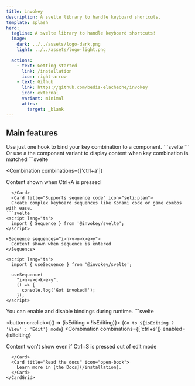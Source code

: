 ```yaml
---
title: invokey
description: A svelte library to handle keyboard shortcuts.
template: splash
hero:
  tagline: A svelte library to handle keyboard shortcuts!
  image:
    dark: ../../assets/logo-dark.png
    light: ../../assets/logo-light.png

  actions:
    - text: Getting started
      link: /installation
      icon: right-arrow
    - text: Github
      link: https://github.com/bedis-elacheche/invokey
      icon: external
      variant: minimal
      attrs:
        target: _blank
---
```



## Main features

<CardGrid stagger>
  <Card title="Easy to use" icon="rocket">
    Use just one hook to bind your key combination to a component.
```svelte
<script lang="ts">
  import { useCombination } from '@invokey/svelte';

  useCombination(
    ['ctrl+k', 'meta+k'],
    (event, shortcut) => {
      console.log('Combination matched:', shortcut);
    });

</script>
```
  </Card>
  <Card title="Components support" icon="add-document">
  Or use a the component variant to display content when key combination is matched
```svelte
<script lang="ts">
  import { Combination } from '@invokey/svelte';
</script>

<Combination
  combinations={['ctrl+a']}
>
  Content shown when Ctrl+A is pressed
</Combination>
```
  </Card>
  <Card title="Supports sequence code" icon="seti:plan">
  Create complex keyboard sequences like Konami code or game combos with ease.
```svelte
<script lang="ts">
  import { Sequence } from '@invokey/svelte';
</script>

<Sequence sequences="i>n>v>o>k>e>y">
  Content shown when sequence is entered
</Sequence>
```
```svelte
<script lang="ts">
  import { useSequence } from '@invokey/svelte';

  useSequence(
    "i>n>v>o>k>e>y",
    () => {
      console.log('Got invoked!');
    });
</script>
```
  </Card>
  <Card title="Dynamically enable or disable bindings" icon="setting">
You can enable and disable bindings during runtime.
```svelte
<script lang="ts">
  import { Combination } from '@invokey/svelte';

  let isEditing = $state(false);
</script>

<button on:click={() => (isEditing = !isEditing)}>
  {`Go to ${isEditing ? 'View' : 'Edit'} mode`}
</button>
<Combination
  combinations={['ctrl+s']}
  enabled={isEditing}
>
  Content won't show even if Ctrl+S
  is pressed out of edit mode
</Combination>
```
  </Card>
  <Card title="Read the docs" icon="open-book">
    Learn more in [the Docs](/installation).
  </Card>
</CardGrid>
